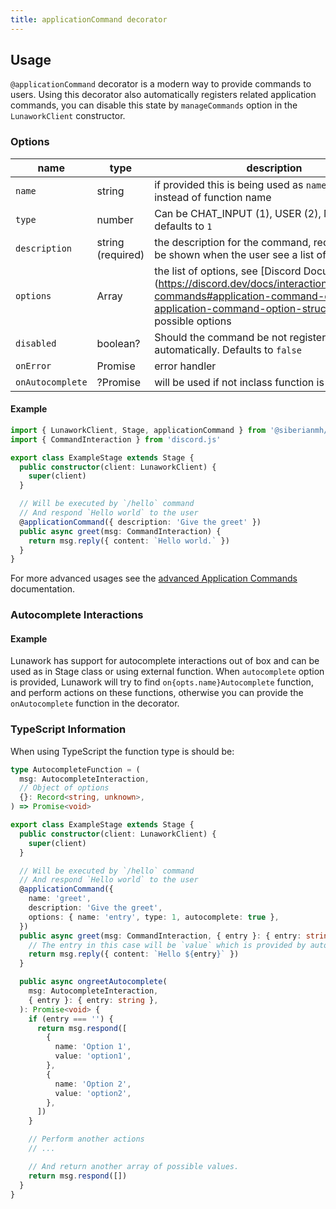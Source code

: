 ```yaml
---
title: applicationCommand decorator
---
```


## Usage

`@applicationCommand` decorator is a modern way to provide commands to users.
Using this decorator also automatically registers related application commands,
you can disable this state by `manageCommands` option in the `LunaworkClient`
constructor.

### Options

| name             | type                          | description                                                                                                                                                                                        |
| ---------------- | ----------------------------- | -------------------------------------------------------------------------------------------------------------------------------------------------------------------------------------------------- |
| `name`           | string                        | if provided this is being used as `name` for command instead of function name                                                                                                                      |
| `type`           | number                        | Can be CHAT_INPUT (1), USER (2), MESSAGE (3), defaults to `1`                                                                                                                                      |
| `description`    | string (required)             | the description for the command, required and will be shown when the user see a list of commands                                                                                                   |
| `options`        | Array<ApplicationCommandData> | the list of options, see [Discord Documentation](https://discord.dev/docs/interactions/application-commands#application-command-object-application-command-option-structure() for possible options |
| `disabled`       | boolean?                      | Should the command be not registered automatically. Defaults to `false`                                                                                                                            |
| `onError`        | Promise<void>                 | error handler                                                                                                                                                                                      |
| `onAutocomplete` | ?Promise<void>                | will be used if not inclass function is not found                                                                                                                                                  |

#### Example

```typescript
import { LunaworkClient, Stage, applicationCommand } from '@siberianmh/lunawork'
import { CommandInteraction } from 'discord.js'

export class ExampleStage extends Stage {
  public constructor(client: LunaworkClient) {
    super(client)
  }

  // Will be executed by `/hello` command
  // And respond `Hello world` to the user
  @applicationCommand({ description: 'Give the greet' })
  public async greet(msg: CommandInteraction) {
    return msg.reply({ content: `Hello world.` })
  }
}
```

For more advanced usages see the
[advanced Application Commands](/application-commands/advanced) documentation.

### Autocomplete Interactions

#### Example

Lunawork has support for autocomplete interactions out of box and can be used as
in Stage class or using external function. When `autocomplete` option is
provided, Lunawork will try to find `on{opts.name}Autocomplete` function, and
perform actions on these functions, otherwise you can provide the
`onAutocomplete` function in the decorator.

### TypeScript Information

When using TypeScript the function type is should be:

```typescript
type AutocompleteFunction = (
  msg: AutocompleteInteraction,
  // Object of options
  {}: Record<string, unknown>,
) => Promise<void>
```

```typescript
export class ExampleStage extends Stage {
  public constructor(client: LunaworkClient) {
    super(client)
  }

  // Will be executed by `/hello` command
  // And respond `Hello world` to the user
  @applicationCommand({
    name: 'greet',
    description: 'Give the greet',
    options: { name: 'entry', type: 1, autocomplete: true },
  })
  public async greet(msg: CommandInteraction, { entry }: { entry: string }) {
    // The entry in this case will be `value` which is provided by autocomplete interaction.
    return msg.reply({ content: `Hello ${entry}` })
  }

  public async ongreetAutocomplete(
    msg: AutocompleteInteraction,
    { entry }: { entry: string },
  ): Promise<void> {
    if (entry === '') {
      return msg.respond([
        {
          name: 'Option 1',
          value: 'option1',
        },
        {
          name: 'Option 2',
          value: 'option2',
        },
      ])
    }

    // Perform another actions
    // ...

    // And return another array of possible values.
    return msg.respond([])
  }
}
```
